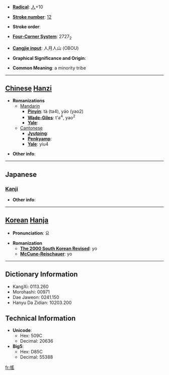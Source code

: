 * '''[[Wiktionary:Chinese radical index| Radical]]''': [[Wiktionary:Chinese radical index 人|人]]+10

* '''[[Wiktionary:Chinese total strokes index|Stroke number]]''': [[Wiktionary:Chinese total strokes index 12|12]]

* '''Stroke order''': 

* '''[[Wiktionary:Chinese four corner index|Four-Corner System]]''': 2727<sub>2</sub>

* '''[[Wiktionary:Chinese Cangjie index|Cangjie input]]''': 人月人山 (OBOU)

* '''Graphical Significance and Origin''': 

* '''Common Meaning''': a minority tribe

----

== [[Chinese]] [[Hanzi]] ==

* '''Romanizations'''
** [[Mandarin]]
*** '''[[Pinyin]]''': tà (ta4), yáo (yao2)
*** '''[[Wade-Giles]]''': t'a<sup>4</sup>, yao<sup>2</sup>
*** '''[[Yale]]''': 
**[[Cantonese]]
***'''[[Jyutping]]''':
***'''[[Penkyamp]]''': 
***'''[[Yale]]''': yiu4

* '''Other info''': 

----

==Japanese==
===[[Kanji]]===
{{kanji|on readings=[[よう]] (yō)
|kun readings=[[ふぞろい]] (fuzoroi), [[えだち]] (edachi), [[つかい]] (tsukai)
}}

* '''Other info''':  

----

== [[Korean]] [[Hanja]] ==

* '''Pronunciation''': 요

* '''Romanization'''
** '''[[The 2000 South Korean Revised Romanization|The 2000 South Korean Revised]]''': yo
** '''[[McCune-Reischauer]]''': yo

----

== Dictionary Information ==

* KangXi: 0113.260
* Morohashi: 00971
* Dae Jaweon: 0241.150
* Hanyu Da Zidian: 10203.200

== Technical Information ==

* '''Unicode''':
** Hex: 509C
** Decimal: 20636
* '''Big5''':
** Hex: D85C
** Decimal: 55388

[[fr:傜]]